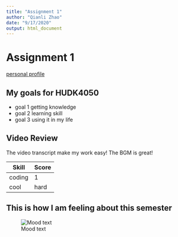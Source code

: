 ```yaml
---
title: "Assignment 1"
author: "Qianli Zhao"
date: "9/17/2020"
output: html_document
---
```

# Assignment 1

[personal profile](https://github.com/Qianli2020)

## My goals for HUDK4050

* goal 1 getting knowledge
* goal 2 learning skill
* goal 3 using it in my life

## Video Review

The video transcript make my work easy! 
The BGM is great!

| Skill | Score|
| ---- | ---- |
| coding | 1 |
| cool | hard |

## This is how I am feeling about this semester

![Mood text](HUDK4050 !!!!.jpg)